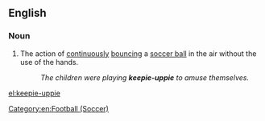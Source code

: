 ==English==
===Noun===
{{en-noun|-}}

# The action of [[continuously]] [[bounce|bouncing]] a [[soccer ball]] in the air without the use of the hands.
#: ''The children were playing '''keepie-uppie''' to amuse themselves.''
{{wikipedia}}
[[Category:en:Football (Soccer)]]

[[el:keepie-uppie]]